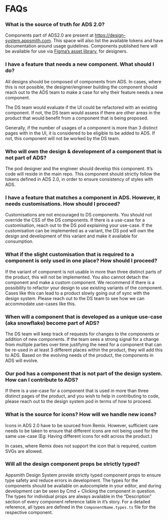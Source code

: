 
<Meta title="Docs/FAQs" />

# FAQs

### What is the source of truth for ADS 2.0?

Components part of ADS2.0 are present at https://design-system.appsmith.com. This space will also list the available tokens and have documentation around usage guidelines. Components published here will be available for use via [Figma’s asset library](https://www.figma.com/file/sz08OJt2VrEgxQ8eToFIqG/ADS2.0---Components?node-id=3301%3A71053&t=jy9gnwPgIxtaTtY5-1), for designers.

### I have a feature that needs a new component. What should I do?

All designs should be composed of components from ADS. In cases, where this is not possible, the designer/engineer building the component should reach out to the ADS team to make a case for why their feature needs a new component.

The DS team would evaluate if the UI could be refactored with an existing component. If not, the DS team would assess if there are other areas in the product that would benefit from a component that is being proposed.

Generally, if the number of usages of a component is more than 3 distinct pages with in the UI, it is considered to be eligible to be added to ADS. If not, this component will not be worked by the DS team.

### Who will own the design & development of a component that is not part of ADS?

The pod designer and the engineer should develop this component. It’s code will reside in the main repo. This component should strictly follow the tokens defined in ADS 2.0, in order to ensure consistency of styles with ADS.

### I have a feature that matches a component in ADS. However, it needs customisations. How should I proceed?

Customisations are not encouraged to DS components. You should not override the CSS of the DS components. If there is a use-case for a customisation, reach out to the DS pod explaining your use-case. If the customisation can be implemented as a variant, the DS pod will own the design and development of this variant and make it available for consumption.

### What if the slight customisation that is required to a component is only used in one place? How should I proceed?

If the variant of component is not usable in more than three distinct parts of the product, this will not be implemented. You also cannot detach the component and make a custom component. We recommend if there is a possibility to refactor your design to use existing variants of the component. Cases like this can lead to a product slowly going out of sync with the design system. Please reach out to the DS team to see how we can accommodate use-cases like this.

### When will a component that is developed as a unique use-case (aka snowflake) become part of ADS?

The DS team will keep track of requests for changes to the components or addition of new components. If the team sees a strong signal for a change from multiple parties over time justifying the need for a component that can be re-used in at least 3 different places within the product, they will add this to ADS. Based on the evolving needs of the product, the components in ADS will evolve.

### Our pod has a component that is not part of the design system. How can I contribute to ADS?

If there is a use-case for a component that is used in more than three distinct pages of the product, and you wish to help in contributing to code, please reach out to the design system pod in terms of how to proceed.

[//]: # (TODO: Link contributing guide, and my slack message to Dhruvik here.)

### What is the source for icons? How will we handle new icons?

Icons in ADS 2.0 have to be sourced from Remix. However, sufficient care needs to be taken to ensure that different icons are not being used for the same use-case (Eg: Having different icons for edit across the product.)

In cases, where Remix does not support the icon that is required, custom SVGs are allowed.

### Will all the design component props be strictly typed?

Appsmith Design System provide strictly typed component props to ensure type safety and reduce errors in development. The types for the components should be available on autocomplete in your editor, and during development can be seen by Cmd + Clicking the component in question. The types for individual props are always available in the “Description” section of every component reference table in it’s story. For a detailed reference, all types are defined in the `ComponentName.types.ts` file for the respective component.
